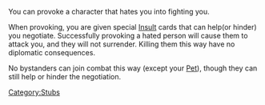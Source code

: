 You can provoke a character that hates you into fighting you.

When provoking, you are given special [[Insult]] cards that can help(or hinder) you negotiate. Successfully provoking a hated person will cause them to attack you, and they will not surrender. Killing them this way have no diplomatic consequences.

No bystanders can join combat this way (except your [[Pets|Pet]]), though they can still help or hinder the negotiation.
[[Category:Stubs]]